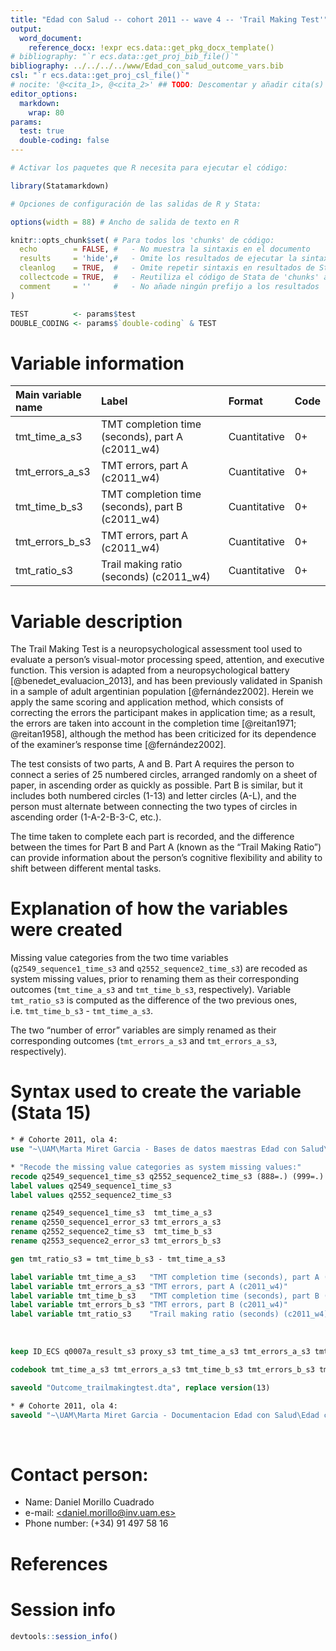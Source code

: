 ```yaml
---
title: "Edad con Salud -- cohort 2011 -- wave 4 -- 'Trail Making Test'"
output:
  word_document:
    reference_docx: !expr ecs.data::get_pkg_docx_template()
# bibliography: "`r ecs.data::get_proj_bib_file()`"
bibliography: ../../../../www/Edad_con_salud_outcome_vars.bib
csl: "`r ecs.data::get_proj_csl_file()`"
# nocite: '@<cita_1>, @<cita_2>' ## TODO: Descomentar y añadir cita(s) o borrar campo
editor_options: 
  markdown:
    wrap: 80
params:
  test: true
  double-coding: false
---
```


```r
# Activar los paquetes que R necesita para ejecutar el código:

library(Statamarkdown)

# Opciones de configuración de las salidas de R y Stata:

options(width = 88) # Ancho de salida de texto en R

knitr::opts_chunk$set( # Para todos los 'chunks' de código:
  echo        = FALSE, #   - No muestra la sintaxis en el documento
  results     = 'hide',#   - Omite los resultados de ejecutar la sintaxis
  cleanlog    = TRUE,  #   - Omite repetir sintaxis en resultados de Stata
  collectcode = TRUE,  #   - Reutiliza el código de Stata de 'chunks' anteriores
  comment     = ''     #   - No añade ningún prefijo a los resultados
)

TEST          <- params$test
DOUBLE_CODING <- params$`double-coding` & TEST
```

# Variable information

| Main variable name | Label                                            | Format       | Code |
|:-------------------|:-------------------------------------------------|:-------------|:-----|
| tmt_time_a\_s3     | TMT completion time (seconds), part A (c2011_w4) | Cuantitative | 0+   |
| tmt_errors_a\_s3   | TMT errors, part A (c2011_w4)                    | Cuantitative | 0+   |
| tmt_time_b\_s3     | TMT completion time (seconds), part B (c2011_w4) | Cuantitative | 0+   |
| tmt_errors_b\_s3   | TMT errors, part A (c2011_w4)                    | Cuantitative | 0+   |
| tmt_ratio_s3       | Trail making ratio (seconds) (c2011_w4)          | Cuantitative | 0+   |

<!--# TODO: Añadir variables outcome a la tabla -->

# Variable description

The Trail Making Test is a neuropsychological assessment tool used to evaluate a
person's visual-motor processing speed, attention, and executive function. This
version is adapted from a neuropsychological battery [@benedet_evaluacion_2013],
and has been previously validated in Spanish in a sample of adult argentinian
population [@fernández2002]. Herein we apply the same scoring and application
method, which consists of correcting the errors the participant makes in
application time; as a result, the errors are taken into account in the
completion time [@reitan1971; @reitan1958], although the method has been
criticized for its dependence of the examiner's response time [@fernández2002].

The test consists of two parts, A and B. Part A requires the person to connect a
series of 25 numbered circles, arranged randomly on a sheet of paper, in
ascending order as quickly as possible. Part B is similar, but it includes both
numbered circles (1-13) and letter circles (A-L), and the person must alternate
between connecting the two types of circles in ascending order (1-A-2-B-3-C,
etc.).

The time taken to complete each part is recorded, and the difference between the
times for Part B and Part A (known as the "Trail Making Ratio") can provide
information about the person's cognitive flexibility and ability to shift
between different mental tasks.

# Explanation of how the variables were created

Missing value categories from the two time variables (`q2549_sequence1_time_s3`
and `q2552_sequence2_time_s3`) are recoded as system missing values, prior to
renaming them as their corresponding outcomes (`tmt_time_a_s3` and
`tmt_time_b_s3`, respectively). Variable `tmt_ratio_s3` is computed as the
difference of the two previous ones, i.e. `tmt_time_b_s3` - `tmt_time_a_s3`.

The two "number of error" variables are simply renamed as their corresponding
outcomes (`tmt_errors_a_s3` and `tmt_errors_a_s3`, respectively).

# Syntax used to create the variable (Stata 15)

```stata
* # Cohorte 2011, ola 4:
use "~\UAM\Marta Miret Garcia - Bases de datos maestras Edad con Salud\Ola_4\Cohorte 2011\rawdata_c2011w4.dta"
```

```stata
* "Recode the missing value categories as system missing values:"
recode q2549_sequence1_time_s3 q2552_sequence2_time_s3 (888=.) (999=.)
label values q2549_sequence1_time_s3
label values q2552_sequence2_time_s3

rename q2549_sequence1_time_s3  tmt_time_a_s3
rename q2550_sequence1_error_s3 tmt_errors_a_s3
rename q2552_sequence2_time_s3  tmt_time_b_s3
rename q2553_sequence2_error_s3 tmt_errors_b_s3

gen tmt_ratio_s3 = tmt_time_b_s3 - tmt_time_a_s3

label variable tmt_time_a_s3   "TMT completion time (seconds), part A (c2011_w4)"
label variable tmt_errors_a_s3 "TMT errors, part A (c2011_w4)"
label variable tmt_time_b_s3   "TMT completion time (seconds), part B (c2011_w4)"
label variable tmt_errors_b_s3 "TMT errors, part B (c2011_w4)"
label variable tmt_ratio_s3    "Trail making ratio (seconds) (c2011_w4)"
```

<br>

```stata
keep ID_ECS q0007a_result_s3 proxy_s3 tmt_time_a_s3 tmt_errors_a_s3 tmt_time_b_s3 tmt_errors_b_s3 tmt_ratio_s3

codebook tmt_time_a_s3 tmt_errors_a_s3 tmt_time_b_s3 tmt_errors_b_s3 tmt_ratio_s3
```

```stata
saveold "Outcome_trailmakingtest.dta", replace version(13)
```

```stata
* # Cohorte 2011, ola 4:
saveold "~\UAM\Marta Miret Garcia - Documentacion Edad con Salud\Edad con salud - Ola 4\Outcomes\Cohorte 2011\Outcome datasets\Outcome_trailmakingtest.dta", replace version(13)
```

<br>

# Contact person:

-   Name: Daniel Morillo Cuadrado
-   e-mail:
    [\<daniel.morillo\@inv.uam.es\>](mailto:daniel.morillo@inv.uam.es){.email}
-   Phone number: (+34) 91 497 58 16

# References

::: {#refs}
:::

\newpage

# Session info

```r
devtools::session_info()
```
